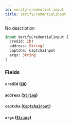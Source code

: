 ```yaml
---
id: verify-credential-input
title: VerifyCredentialInput
---
```



No description

```graphql
input VerifyCredentialInput {
  credId: ID!
  address: String!
  captcha: CaptchaInput
  args: String
}
```


### Fields

#### `credId` ([`ID`](../../references/scalars/id))




#### `address` ([`String`](../../references/scalars/string))




#### `captcha` ([`CaptchaInput`](../../references/inputs/captcha-input))




#### `args` ([`String`](../../references/scalars/string))






